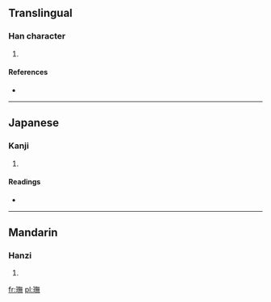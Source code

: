 ==Translingual==

===Han character===
{{Han char|rn=96|rad=玉|as=12|sn=16|four=|canj=一土人廿火 (MGOTF)}}

# {{defn|Han|sort=玉12}}

====References====
* {{Han ref|kx=0741.250|dkj=21226|dj=1151.050|hdz=21137.150|uh=7491|ud=29841}}

----

==Japanese==

===Kanji===
{{ja-kanji|grade=|rs=玉12}}

# {{defn|Japanese|sort=玉12}}

====Readings====
* {{ja-readings|on=[[ぶ]] (bu), [[む]] (mu)|kun=[[いし]] (ishi)|nanori=}}

----

==Mandarin==

===Hanzi===
{{cmn-hanzi|pin=[[wú]] ([[wu2]])|wg=wu<sup>2</sup>}}

# {{defn|Mandarin|sort=玉12}}

[[fr:璑]]
[[pl:璑]]